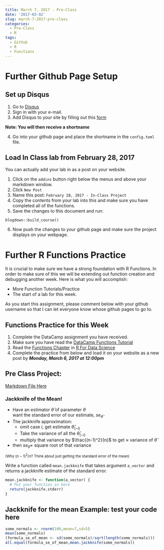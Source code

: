 ```yaml
---
title: March 7, 2017 - Pre-Class
date: '2017-03-02'
slug: march-7-2017-pre-class
categories:
  - Pre-Class
  - R
tags:
  - Github
  - R
  - Functions
---
```







# Further Github Page Setup


## Set up Disqus

1. Go to [Disqus](https://disqus.com)
2. Sign in with your e-mail. 
3. Add Disqus to your site by filling out this [form](https://disqus.com/admin/create/)


**Note: You will then receive a shortname**

4. Go into your github page and place the shortname in the `config.toml` file. 


## Load In Class lab from February 28, 2017

You can actually add your lab in as a post on your website. 

1. Click on the `addins` button right below the menus and above your markdown window. 
2. Click `New Post`
3. Name this post: `February 28, 2017 - In-Class Project`
4. Copy the contents from your lab into this and make sure you have completed all of the functions. 
5. Save the changes to this document and run:
```
blogdown::build_course()
```
6. Now push the changes to your github page and make sure the project displays on your webpage.






# Further R Functions Practice

It is crucial to make sure we have a strong foundation with R Functions. In order to make sure of this we will be extending out function creation and debugging another week. Here is what you will accomplish:

- More Function Tutorials/Practice
- The start of a lab for this week. 

As you start this assignment, please comment below with your github username so that I can let everyone know whose github pages to go to. 

## Functions Practice for this Week

1. Complete the DataCamp assignment you have received. 
2. Make sure you have read the [DataCamp Functions Tutorial](https://www.datacamp.com/community/tutorials/functions-in-r-a-tutorial#gs.lva4hyE)
3. Read the [Functions Chapter](http://r4ds.had.co.nz/functions.html) in [R For Data Science](http://r4ds.had.co.nz/)
4. Complete the practice from below and load it on your website as a new post by ***Monday, March 6, 2017 at 12:00pm***




## Pre Class Project:

[Markdown File Here](https://github.com/php2560/preclass/blob/master/2017-03-02-march-7-2017-pre-class.Rmd)




### Jackknife of the Mean!

- Have an estimator $\hat{\theta}$ of parameter $\theta$  
  want the standard error of our estimate, $se_{\hat{\theta}}$
- The jackknife approximation:
    + omit case $i$, get estimate $\hat{\theta}_{(-i)}$
    + Take the variance of all the $\hat{\theta}_{(-i)}$
    + multiply that variance by $\frac{(n-1)^2}{n}$ to get $\approx$ variance of $\hat{\theta}$
- then $se_{\hat{\theta}}=$ square root of that variance

<small>(Why $(n-1)^2 / n$?  Think about just getting the standard
    error of the mean)</small>



Write a function called `mean.jackknife` that takes argument `a_vector` and returns a jackknife estimate of the standard error.


```r
mean.jackknife <- function(a_vector) {
  # Put your function in here
  return(jackknife.stderr)
}
```



## Jackknife for the mean Example: test your code here


```r
some_normals <- rnorm(100,mean=7,sd=5)
mean(some_normals)
(formula_se_of_mean <- sd(some_normals)/sqrt(length(some_normals)))
all.equal(formula_se_of_mean,mean.jackknife(some_normals))
```

